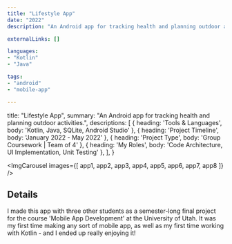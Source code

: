```yaml
---
title: "Lifestyle App"
date: "2022"
description: "An Android app for tracking health and planning outdoor activities."

externalLinks: []

languages:
- "Kotlin"
- "Java"

tags:
- "android"
- "mobile-app"

---
```


  title: "Lifestyle App",
  summary: "An Android app for tracking health and planning outdoor activities.",
  descriptions: [
    { heading: 'Tools & Languages', body: 'Kotlin, Java, SQLite, Android Studio' },
    { heading: 'Project Timeline', body: 'January 2022 - May 2022' },
    { heading: 'Project Type', body: 'Group Coursework | Team of 4' },
    { heading: 'My Roles', body: 'Code Architecture, UI Implementation, Unit Testing' },
  ],
}




<TwoColumn vars={vars} centerRightCol={true}>

<ImgCarousel images={[
  app1,
  app2,
  app3,
  app4,
  app5,
  app6,
  app7,
  app8
]} />

</TwoColumn>



<div className="max-w-3xl mx-auto">

<ProseWrapper>

## Details

I made this app with three other students as a semester-long final project for the course 'Mobile App Development' at the University of Utah. It was my first time making any sort of mobile app, as well as my first time working with Kotlin - and I ended up really enjoying it! 

</ProseWrapper>

</div>
